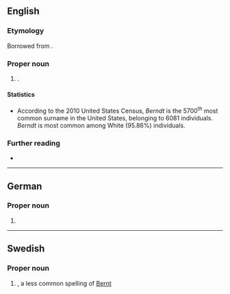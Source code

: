 ==English==
{{wikipedia}}

===Etymology===
Borrowed from {{bor|en|de|Berndt}}.

===Proper noun===
{{en-proper noun|s}}

# {{surname|en|from=German}}.

====Statistics====
* According to the 2010 United States Census, ''Berndt'' is the 5700<sup>th</sup> most common surname in the United States, belonging to 6081 individuals. ''Berndt'' is most common among White (95.86%) individuals.

===Further reading===
* {{R:en:DAFN}}

----

==German==

===Proper noun===
{{head|de|proper noun}}

# {{given name|de|male|varoftype=a less common|varof=Bernd}}

----

==Swedish==

===Proper noun===
{{sv-proper noun|c}}

# {{given name|sv|male}}, a less common spelling of [[Bernt]]